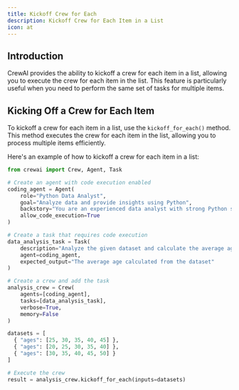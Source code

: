 ```yaml
---
title: Kickoff Crew for Each
description: Kickoff Crew for Each Item in a List
icon: at
---
```


## Introduction

CrewAI provides the ability to kickoff a crew for each item in a list, allowing you to execute the crew for each item in the list. 
This feature is particularly useful when you need to perform the same set of tasks for multiple items.

## Kicking Off a Crew for Each Item

To kickoff a crew for each item in a list, use the `kickoff_for_each()` method. 
This method executes the crew for each item in the list, allowing you to process multiple items efficiently.

Here's an example of how to kickoff a crew for each item in a list:

```python Code
from crewai import Crew, Agent, Task

# Create an agent with code execution enabled
coding_agent = Agent(
    role="Python Data Analyst",
    goal="Analyze data and provide insights using Python",
    backstory="You are an experienced data analyst with strong Python skills.",
    allow_code_execution=True
)

# Create a task that requires code execution
data_analysis_task = Task(
    description="Analyze the given dataset and calculate the average age of participants. Ages: {ages}",
    agent=coding_agent,
    expected_output="The average age calculated from the dataset"
)

# Create a crew and add the task
analysis_crew = Crew(
    agents=[coding_agent],
    tasks=[data_analysis_task],
    verbose=True,
    memory=False
)

datasets = [
  { "ages": [25, 30, 35, 40, 45] },
  { "ages": [20, 25, 30, 35, 40] },
  { "ages": [30, 35, 40, 45, 50] }
]

# Execute the crew
result = analysis_crew.kickoff_for_each(inputs=datasets)
```